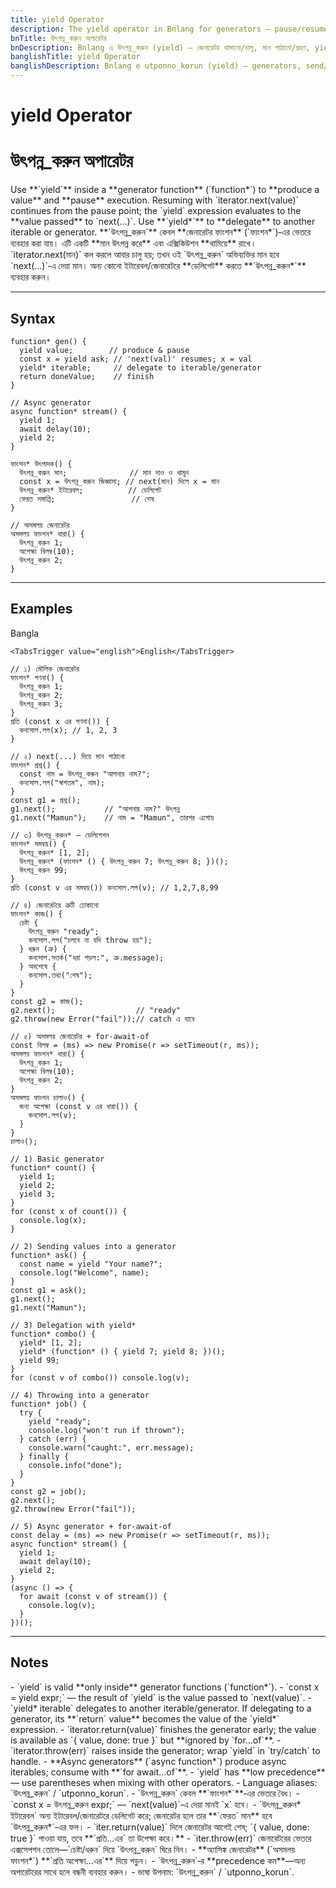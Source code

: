 ```yaml
---
title: yield Operator
description: The yield operator in Bnlang for generators — pause/resume, send values, delegate with yield*, error handling, and async generators.
bnTitle: উৎপন্ন_করুন অপারেটর
bnDescription: Bnlang এ উৎপন্ন_করুন (yield) — জেনারেটর থামানো/চালু, মান পাঠানো/গ্রহণ, yield*, ত্রুটি হ্যান্ডলিং, অ্যাসিঙ্ক জেনারেটর।
banglishTitle: yield Operator
banglishDescription: Bnlang e utponno_korun (yield) — generators, send/receive, yield*, errors, async generators.
---
```


# <I18nEnglish>yield Operator</I18nEnglish>
# <I18nBangla>উৎপন্ন_করুন অপারেটর</I18nBangla>


<I18nEnglish>
Use **`yield`** inside a **generator function** (`function*`) to **produce a value** and **pause** execution.  
Resuming with `iterator.next(value)` continues from the pause point; the `yield` expression evaluates to the **value passed** to `next(...)`.  
Use **`yield*`** to **delegate** to another iterable or generator.
</I18nEnglish>

<I18nBangla>
**`উৎপন্ন_করুন`** কেবল **জেনারেটর ফাংশন** (`ফাংশন*`)‑এর ভেতরে ব্যবহার করা যায়। এটি একটি **মান উৎপন্ন করে** এবং এক্সিকিউশন **থামিয়ে** রাখে।  
`iterator.next(মান)` কল করলে আবার চালু হয়; তখন ওই `উৎপন্ন_করুন` অভিব্যক্তির মান হবে `next(...)`‑এ দেয়া মান।  
অন্য কোনো ইটারেবল/জেনারেটরে **ডেলিগেট** করতে **`উৎপন্ন_করুন*`** ব্যবহার করুন।
</I18nBangla>



---

## Syntax

<I18nEnglish>

```bnl
function* gen() {
  yield value;        // produce & pause
  const x = yield ask; // 'next(val)' resumes; x = val
  yield* iterable;     // delegate to iterable/generator
  return doneValue;    // finish
}

// Async generator
async function* stream() {
  yield 1;
  await delay(10);
  yield 2;
}
```
</I18nEnglish>

<I18nBangla>

```bnl
ফাংশন* উৎপাদক() {
  উৎপন্ন_করুন মান;              // মান দাও ও থামুন
  const x = উৎপন্ন_করুন জিজ্ঞাসা; // next(মান) দিলে x = মান
  উৎপন্ন_করুন* ইটারেবল;          // ডেলিগেট
  ফেরত সমাপ্তি;                 // শেষ
}

// অসমলয় জেনারেটর
অসমলয় ফাংশন* ধারা() {
  উৎপন্ন_করুন 1;
  অপেক্ষা বিলম্ব(10);
  উৎপন্ন_করুন 2;
}
```
</I18nBangla>



---

## Examples

<Tabs defaultValue="bangla" className="w-full">
  <TabsList>
    <TabsTrigger value="bangla">Bangla</TabsTrigger>
    
    <TabsTrigger value="english">English</TabsTrigger>
  </TabsList>

  <TabsContent value="bangla">

```bnl
// ১) মৌলিক জেনারেটর
ফাংশন* গণনা() {
  উৎপন্ন_করুন 1;
  উৎপন্ন_করুন 2;
  উৎপন্ন_করুন 3;
}
প্রতি (const x এর গণনা()) {
  কনসোল.লগ(x); // 1, 2, 3
}

// ২) next(...) দিয়ে মান পাঠানো
ফাংশন* প্রশ্ন() {
  const নাম = উৎপন্ন_করুন "আপনার নাম?";
  কনসোল.লগ("স্বাগতম", নাম);
}
const g1 = প্রশ্ন();
g1.next();           // "আপনার নাম?" উৎপন্ন
g1.next("Mamun");    // নাম = "Mamun", তারপর এগোয়

// ৩) উৎপন্ন_করুন* — ডেলিগেশন
ফাংশন* সমন্বয়() {
  উৎপন্ন_করুন* [1, 2];
  উৎপন্ন_করুন* (ফাংশন* () { উৎপন্ন_করুন 7; উৎপন্ন_করুন 8; })();
  উৎপন্ন_করুন 99;
}
প্রতি (const v এর সমন্বয়()) কনসোল.লগ(v); // 1,2,7,8,99

// ৪) জেনারেটরে ত্রুটি ঢোকানো
ফাংশন* কাজ() {
  চেষ্টা {
    উৎপন্ন_করুন "ready";
    কনসোল.লগ("চলবে না যদি throw হয়");
  } ধরুন (ত্রু) {
    কনসোল.সতর্ক("ধরা পড়ল:", ত্রু.message);
  } অবশেষে {
    কনসোল.তথ্য("শেষ");
  }
}
const g2 = কাজ();
g2.next();                  // "ready"
g2.throw(new Error("fail"));// catch এ যাবে

// ৫) অসমলয় জেনারেটর + for‑await‑of
const বিলম্ব = (ms) => new Promise(r => setTimeout(r, ms));
অসমলয় ফাংশন* ধারা() {
  উৎপন্ন_করুন 1;
  অপেক্ষা বিলম্ব(10);
  উৎপন্ন_করুন 2;
}
অসমলয় ফাংশন চালাও() {
  জন্য অপেক্ষা (const v এর ধারা()) {
    কনসোল.লগ(v);
  }
}
চালাও();
```
  </TabsContent>

  

  <TabsContent value="english">

```bnl
// 1) Basic generator
function* count() {
  yield 1;
  yield 2;
  yield 3;
}
for (const x of count()) {
  console.log(x);
}

// 2) Sending values into a generator
function* ask() {
  const name = yield "Your name?";
  console.log("Welcome", name);
}
const g1 = ask();
g1.next();
g1.next("Mamun");

// 3) Delegation with yield*
function* combo() {
  yield* [1, 2];
  yield* (function* () { yield 7; yield 8; })();
  yield 99;
}
for (const v of combo()) console.log(v);

// 4) Throwing into a generator
function* job() {
  try {
    yield "ready";
    console.log("won't run if thrown");
  } catch (err) {
    console.warn("caught:", err.message);
  } finally {
    console.info("done");
  }
}
const g2 = job();
g2.next();
g2.throw(new Error("fail"));

// 5) Async generator + for‑await‑of
const delay = (ms) => new Promise(r => setTimeout(r, ms));
async function* stream() {
  yield 1;
  await delay(10);
  yield 2;
}
(async () => {
  for await (const v of stream()) {
    console.log(v);
  }
})();
```
  </TabsContent>
</Tabs>

---

## Notes

<I18nEnglish>
- `yield` is valid **only inside** generator functions (`function*`).  
- `const x = yield expr;` — the result of `yield` is the value passed to `next(value)`.  
- `yield* iterable` delegates to another iterable/generator. If delegating to a generator, its **`return` value** becomes the value of the `yield*` expression.  
- `iterator.return(value)` finishes the generator early; the value is available as `{ value, done: true }` but **ignored by `for...of`**.  
- `iterator.throw(err)` raises inside the generator; wrap `yield` in `try/catch` to handle.  
- **Async generators** (`async function*`) produce async iterables; consume with **`for await...of`**.  
- `yield` has **low precedence** — use parentheses when mixing with other operators.  
- Language aliases: `উৎপন্ন_করুন` / `utponno_korun`.
</I18nEnglish>

<I18nBangla>
- `উৎপন্ন_করুন` কেবল **`ফাংশন*`**‑এর ভেতরে বৈধ।  
- `const x = উৎপন্ন_করুন expr;` — `next(value)`‑এ দেয়া মানই `x` হবে।  
- `উৎপন্ন_করুন* ইটারেবল` অন্য ইটারেবল/জেনারেটরে ডেলিগেট করে; জেনারেটর হলে তার **`ফেরত` মান** হবে `উৎপন্ন_করুন*`‑এর ফল।  
- `iter.return(value)` দিলে জেনারেটর আগেই শেষ; `{ value, done: true }` পাওয়া যায়, তবে **`প্রতি...এর` তা উপেক্ষা করে।**  
- `iter.throw(err)` জেনারেটরের ভেতরে এক্সসেপশন তোলে—`চেষ্টা/ধরুন` দিয়ে `উৎপন্ন_করুন` ঘিরে নিন।  
- **অ্যাসিঙ্ক জেনারেটর** (`অসমলয় ফাংশন*`) **`প্রতি অপেক্ষা...এর`** দিয়ে পড়ুন।  
- `উৎপন্ন_করুন`‑র **precedence কম**—অন্য অপারেটরের সাথে হলে বন্ধনী ব্যবহার করুন।  
- ভাষা উপনাম: `উৎপন্ন_করুন` / `utponno_korun`.
</I18nBangla>


